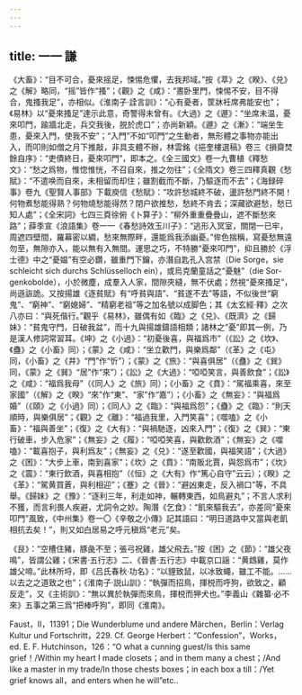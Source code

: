 ```yaml
---
---
---
```

title: 一一 謙
---




《大畜》：“目不可合，憂來摇足，悚惕危懼，去我邦域。”按《萃》之《睽》、《兑》之《解》略同，“摇”皆作“搔”；《觀》之《咸》：“晝卧里門，悚惕不安，目不得合，鬼搔我足”，亦相似。《淮南子·詮言訓》：“心有憂者，筐牀衽席弗能安也”；《易林》以“憂來搔足”達示此意，奇警得未曾有。《大過》之《遯》：“坐席未温，憂來叩門，踰牆北走，兵交我後，脱於虎口”；亦尚新穎。《遯》之《漸》：“端坐生患，憂來入門，使我不安”；“入門”不如“叩門”之生動者，無形體之事物亦能出入，而叩則如僧之月下推敲，非具支體不辦，林雲銘《挹奎樓選稿》卷三《損齋焚餘自序》：“吏債終日，憂來叩門”，即本之。《全三國文》卷一九曹植《釋愁文》：“愁之爲物，惟惚惟恍，不召自來，推之勿往”；《全隋文》卷三四釋真觀《愁賦》：“不遣唤而自來，未相留而却住；雖割截而不斷，乃驅逐而不去”；《海録碎事》卷九《聖賢人事部》下載庾信《愁賦》：“攻許愁城終不破，盪許愁門終不開！何物煮愁能得熟？何物燒愁能得然？閉户欲推愁，愁終不肯去；深藏欲避愁，愁已知人處”；《全宋詞》七四三頁徐俯《卜算子》：“柳外重重疊疊山，遮不斷愁來路”；薛季宣《浪語集》卷一一《春愁詩效玉川子》：“逃形入冥室，關閉一已牢，周遮四壁間，羅幕密以綢，愁來無際畔，還能爲我添幽憂。”侔色揣稱，寫憂愁無遠勿至，無隙亦入，能以無有入無間。運思之巧，不特勝“憂來叩門”，抑且勝於《浮士德》中之“憂媪”有空必鑽，雖重門下鑰，亦潛自匙孔入宫禁（Die Sorge，sie schleicht sich durchs Schlüsselloch ein），或烏克蘭童話之“憂魅”（die Sor- genkobolde），小於微塵，成羣入人家，間隙夾縫，無不伏處；然視“憂來搔足”，尚遜詼詭。又按揚雄《逐貧賦》有“呼貧與語”、“貧遂不去”等語，不似後世“窮鬼”、“窮神”、“窮媳婦”、“精窮老祖”等之加名號以成脚色；其《太玄經·釋》之次八亦曰：“與死偕行。”觀乎《易林》，雖偶有如《臨》之《兑》、《既濟》之《歸妹》：“貧鬼守門，日破我盆”，而十九與揚雄鑄語相類；諸林之“憂”即其一例，乃是漢人修詞常習耳。《坤》之《小過》：“初憂後喜，與福爲市”（《訟》之《坎》、《蠱》之《小畜》同）；《蒙》之《咸》：“坐立歡門，與樂爲鄰”（《革》之《屯》同，《小畜》之《井》“門”作“忻”）；《蒙》之《旅》：“與喜俱居”（《蠱》之《巽》同，《蒙》之《巽》“居”作“來”）；《訟》之《大過》：“啞啞笑言，與善飲食”；《訟》之《咸》：“福爲我母”（《同人》之《旅》同）；《小畜》之《賁》：“駕福乘喜，來至家國”（《解》之《睽》“來”作“東”、“家”作“嘉”）；《小畜》之《無妄》：“與福爲婚”（《頤》之《小過》同）；《同人》之《臨》：“與福爲怨”；《蠱》之《臨》：“則天順時，與樂俱居”；《觀》之《離》：“福過我里，入門笑喜”；《噬嗑》之《小畜》：“福與善坐”；《復》之《大有》：“與禍馳逐，凶來入門”；《復》之《巽》：“東行破車，步入危家”；《無妄》之《履》：“啞啞笑喜，與歡飲酒”；《無妄》之《噬嗑》：“載喜抱子，與利爲友”；《無妄》之《兑》：“遂至歡國，與福笑語”；《大過》之《困》：“大步上車，南到喜家”；《坎》之《賁》：“南販北賈，與怨爲市”；《坎》之《震》：“東行飲酒，與喜相抱”（《恒》之《大有》作“篤心自守”云云）；《睽》之《革》：“駕黄買蒼，與利相迎”；《蹇》之《晉》：“避凶東走，反入禍口”等，不具舉。《歸妹》之《豫》：“逐利三年，利走如神，輾轉東西，如鳥避丸”；不言人求利不獲，而言利畏人疾避，尤詞令之妙。陶潛《乞食》：“飢來驅我去”，亦差同“憂來叩門”風致，《中州集》卷一〇《辛敬之小傳》記其語曰：“明日道路中又當與老飢相抗去矣！”，則又如白居易之呼元稹爲“老元”矣。

《艮》：“空槽住豬，豚彘不至；張弓祝雞，雄父飛去。”按《困》之《節》：“雄父夜鳴”，皆謂公雞；《宋書·五行志》二、《晉書·五行志》中載京口謡：“黄䳄雞，莫作雄父啼。”此林所埒，即《吕氏春秋·功名》：“以貍致鼠，以冰致蠅，雖工不能。……以去之之道致之也”；《淮南子·説山訓》：“執彈而招鳥，揮棁而呼狗，欲致之，顧反走”，又《主術訓》：“無以異於執彈而來鳥，揮棁而狎犬也。”李義山《雜纂·必不來》五事之第三爲“把棒呼狗”，即同《淮南》。

Faust，II，11391；Die Wunderblume und andere Märchen，Berlin：Verlag Kultur und Fortschritt，229. Cf. George Herbert：“Confession”，Works，ed. E. F. Hutchinson，126：“O what a cunning guest/Is this same grief！/Within my heart I made closets；and in them many a chest；/And like a master in my trade/In those chests boxes；in each box a till：/Yet grief knows all，and enters when he will”etc..